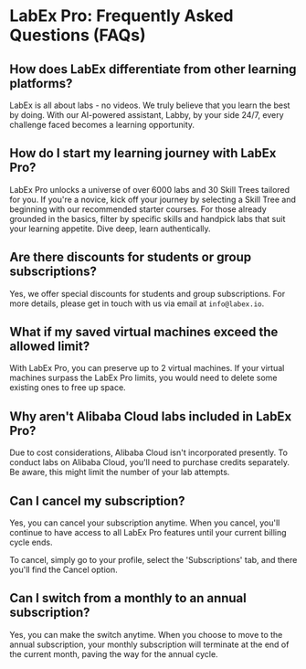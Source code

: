 # LabEx Pro: Frequently Asked Questions (FAQs)

## How does LabEx differentiate from other learning platforms?

LabEx is all about labs - no videos. We truly believe that you learn the best by doing. With our AI-powered assistant, Labby, by your side 24/7, every challenge faced becomes a learning opportunity.

## How do I start my learning journey with LabEx Pro?

LabEx Pro unlocks a universe of over 6000 labs and 30 Skill Trees tailored for you. If you're a novice, kick off your journey by selecting a Skill Tree and beginning with our recommended starter courses. For those already grounded in the basics, filter by specific skills and handpick labs that suit your learning appetite. Dive deep, learn authentically.

## Are there discounts for students or group subscriptions?

Yes, we offer special discounts for students and group subscriptions. For more details, please get in touch with us via email at `info@labex.io`.

## What if my saved virtual machines exceed the allowed limit?

With LabEx Pro, you can preserve up to 2 virtual machines. If your virtual machines surpass the LabEx Pro limits, you would need to delete some existing ones to free up space.

## Why aren't Alibaba Cloud labs included in LabEx Pro?

Due to cost considerations, Alibaba Cloud isn't incorporated presently. To conduct labs on Alibaba Cloud, you'll need to purchase credits separately. Be aware, this might limit the number of your lab attempts.

## Can I cancel my subscription?

Yes, you can cancel your subscription anytime. When you cancel, you'll continue to have access to all LabEx Pro features until your current billing cycle ends.

To cancel, simply go to your profile, select the 'Subscriptions' tab, and there you'll find the Cancel option.

## Can I switch from a monthly to an annual subscription?

Yes, you can make the switch anytime. When you choose to move to the annual subscription, your monthly subscription will terminate at the end of the current month, paving the way for the annual cycle.
